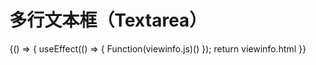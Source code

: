 
# 多行文本框（Textarea）
<Meta title="基础控件/多行文本框(Textarea)" />

<Canvas>
    <Story name="通用" height="300px" parameters={{ docs: { source: { code:`${viewinfo.html}${viewinfo.js}` }}}}>
    {() => {
        useEffect(() => {
            Function(viewinfo.js)()
        });
        return viewinfo.html
    }}  
    </Story>
</Canvas>